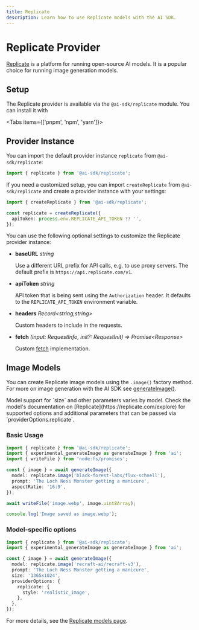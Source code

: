 ```yaml
---
title: Replicate
description: Learn how to use Replicate models with the AI SDK.
---
```


# Replicate Provider

[Replicate](https://replicate.com/) is a platform for running open-source AI models.
It is a popular choice for running image generation models.

## Setup

The Replicate provider is available via the `@ai-sdk/replicate` module. You can install it with

<Tabs items={['pnpm', 'npm', 'yarn']}>
  <Tab>
    <Snippet text="pnpm add ai @ai-sdk/replicate" dark />
  </Tab>
  <Tab>
    <Snippet text="npm install ai @ai-sdk/replicate" dark />
  </Tab>
  <Tab>
    <Snippet text="yarn add ai @ai-sdk/replicate" dark />
  </Tab>
</Tabs>

## Provider Instance

You can import the default provider instance `replicate` from `@ai-sdk/replicate`:

```ts
import { replicate } from '@ai-sdk/replicate';
```

If you need a customized setup, you can import `createReplicate` from `@ai-sdk/replicate`
and create a provider instance with your settings:

```ts
import { createReplicate } from '@ai-sdk/replicate';

const replicate = createReplicate({
  apiToken: process.env.REPLICATE_API_TOKEN ?? '',
});
```

You can use the following optional settings to customize the Replicate provider instance:

- **baseURL** _string_

  Use a different URL prefix for API calls, e.g. to use proxy servers.
  The default prefix is `https://api.replicate.com/v1`.

- **apiToken** _string_

  API token that is being sent using the `Authorization` header. It defaults to
  the `REPLICATE_API_TOKEN` environment variable.

- **headers** _Record&lt;string,string&gt;_

  Custom headers to include in the requests.

- **fetch** _(input: RequestInfo, init?: RequestInit) => Promise&lt;Response&gt;_

  Custom [fetch](https://developer.mozilla.org/en-US/docs/Web/API/fetch) implementation.

## Image Models

You can create Replicate image models using the `.image()` factory method.
For more on image generation with the AI SDK see [generateImage()](/docs/reference/ai-sdk-core/generate-image).

<Note>
  Model support for `size` and other parameters varies by model. Check the
  model's documentation on [Replicate](https://replicate.com/explore) for
  supported options and additional parameters that can be passed via
  `providerOptions.replicate`.
</Note>

### Basic Usage

```ts
import { replicate } from '@ai-sdk/replicate';
import { experimental_generateImage as generateImage } from 'ai';
import { writeFile } from 'node:fs/promises';

const { image } = await generateImage({
  model: replicate.image('black-forest-labs/flux-schnell'),
  prompt: 'The Loch Ness Monster getting a manicure',
  aspectRatio: '16:9',
});

await writeFile('image.webp', image.uint8Array);

console.log('Image saved as image.webp');
```

### Model-specific options

```ts highlight="9-11"
import { replicate } from '@ai-sdk/replicate';
import { experimental_generateImage as generateImage } from 'ai';

const { image } = await generateImage({
  model: replicate.image('recraft-ai/recraft-v3'),
  prompt: 'The Loch Ness Monster getting a manicure',
  size: '1365x1024',
  providerOptions: {
    replicate: {
      style: 'realistic_image',
    },
  },
});
```

For more details, see the [Replicate models page](https://replicate.com/explore).
